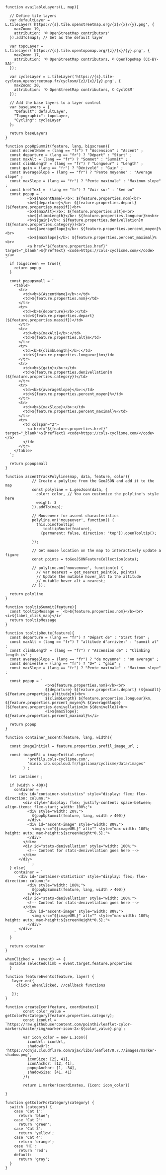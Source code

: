 <!---------------------------
Layer
----------------------------->

```ojs
function availableLayers(L, map){
  
  // Define tile layers
  var defaultLayer = L.tileLayer('https://{s}.tile.openstreetmap.org/{z}/{x}/{y}.png', {
    maxZoom: 19,
    attribution: '© OpenStreetMap contributors'
  }).addTo(map); // Set as the default layer
  
  var topoLayer = L.tileLayer('https://{s}.tile.opentopomap.org/{z}/{x}/{y}.png', {
    maxZoom: 17,
    attribution: '© OpenStreetMap contributors, © OpenTopoMap (CC-BY-SA)'
  });
  
  var cycleLayer = L.tileLayer('https://{s}.tile-cyclosm.openstreetmap.fr/cyclosm/{z}/{x}/{y}.png', {
    maxZoom: 20,
    attribution: '© OpenStreetMap contributors, © CyclOSM'
  });
  
  // Add the base layers to a layer control
  var baseLayers = {
    "Default": defaultLayer,
    "Topographic": topoLayer,
    "Cycling": cycleLayer
  };

  return baseLayers  
}
```

<!---------------------------
Popup when clicking
on summit
----------------------------->


```ojs
function popUpSummit(feature, lang, bigscreen){
  const AscentName = (lang == "fr") ? "Ascension" : "Ascent" ;
  const departure = (lang == "fr") ? "Départ" : "Start" ;
  const maxAlt = (lang == "fr") ? "Sommet" : "Summit" ;
  const climbLength = (lang == "fr") ? "Longueur" : "Length" ;
  const gain = (lang == "fr") ? "Dénivelé" : "Gain" ;
  const averageSlope = (lang == "fr") ? "Pente moyenne" : "Average slope" ; 
  const maxSlope = (lang == "fr") ? "Pente maximale" : "Maximum slope" ; 
  const hrefText =  (lang == "fr") ? "Voir sur" : "See on"
  const popup = `
          <b>${AscentName}</b>: ${feature.properties.nom}<br>
          <b>${departure}</b>: ${feature.properties.depart} (${feature.properties.massif})<br> 
          <b>${maxAlt}</b>: ${feature.properties.alt}m<br>
          <b>${climbLength}</b>: ${feature.properties.longueur}km<br>
          <b>${gain}</b>: ${feature.properties.denivellation}m (${feature.properties.category})<br>
          <b>${averageSlope}</b>: ${feature.properties.percent_moyen}%<br>
          <b>${maxSlope}</b>: ${feature.properties.percent_maximal}%<br>
          <a href="${feature.properties.href}" target="_blank">${hrefText} <code>https://cols-cyclisme.com/</code></a>
` 
  if (bigscreen == true){
    return popup
  }

  const popupsmall = `
    <table>
      <tr>
        <td><b>${AscentName}</b>:</td>
        <td>${feature.properties.nom}</td>
      </tr>
      <tr>
        <td><b>${departure}</b>:</td>
        <td>${feature.properties.depart} (${feature.properties.massif})</td>
      </tr>
      <tr>
        <td><b>${maxAlt}</b>:</td>
        <td>${feature.properties.alt}m</td>
      </tr>
      <tr>
        <td><b>${climbLength}</b>:</td>
        <td>${feature.properties.longueur}km</td>
      </tr>
      <tr>
        <td><b>${gain}</b>:</td>
        <td>${feature.properties.denivellation}m (${feature.properties.category})</td>
      </tr>
      <tr>
        <td><b>${averageSlope}</b>:</td>
        <td>${feature.properties.percent_moyen}%</td>
      </tr>
      <tr>
        <td><b>${maxSlope}</b>:</td>
        <td>${feature.properties.percent_maximal}%</td>
      </tr>
      <tr>
        <td colspan="2">
          <a href="${feature.properties.href}" target="_blank">${hrefText} <code>https://cols-cyclisme.com/</code></a>
        </td>
      </tr>
    </table>
  `;

  return popupsmall
}
```

```ojs
function ascentTrackPolyline(map, data, feature, color){
            // Create a polyline from the GeoJSON and add it to the map
            const polyline = L.geoJson(data, {
              color: color, // You can customize the polyline's style here
              weight: 3
            }).addTo(map);

            // Mouseover for ascent characteristics 
            polyline.on('mouseover', function() {
              this.bindTooltip(
                 tooltipRoute(feature),
                {permanent: false, direction: "top"}).openTooltip();
              
            });

            // Get mouse location on the map to interactively update a figure
            const points = toGeoJSONFeatureCollection(data);
            
            // polyline.on('mousemove', function(e) {
              // var nearest = get_nearest_point(e, points)
              // Update the mutable hover_alt to the altitude
              // mutable hover_alt = nearest;
            // });

  return polyline
}
```


<!------------------
Mouseover tooltip
-------------------->

```ojs
function tooltipSummit(feature){
  const tooltipMessage = `<b>${feature.properties.nom}</b><br><i>${label_click_map}</i>`
  return tooltipMessage
}
```

```ojs
function tooltipRoute(feature){
  const departure = (lang == "fr") ? "Départ de" : "Start from" ;
  const maxAlt = (lang == "fr") ? "altitude d'arrivée:" : "summit at" ;
  const climbLength = (lang == "fr") ? "Ascension de" : "Climbing length is" ;
  const averageSlope = (lang == "fr") ? "de moyenne" : "on average" ; 
  const denivelle = (lang == "fr") ? "D+" : "gain" ; 
  const maxSlope = (lang == "fr") ? "Pente maximale" : "Maximum slope" ; 

  const popup = `
                  <b>${feature.properties.nom}</b><br>
                  ${departure} ${feature.properties.depart} (${maxAlt} ${feature.properties.altitude}m)<br>
                  ${climbLength} ${feature.properties.longueur}km, ${feature.properties.percent_moyen}% ${averageSlope} (${feature.properties.denivellation}m ${denivelle})<br>
                  <i>${maxSlope}:  ${feature.properties.percent_maximal}%</i>
  `
  return popup
}
```


```ojs
function container_ascent(feature, lang, width){

  const imageInitial = feature.properties.profil_image_url ;

  const imageURL = imageInitial.replace(
          'profils.cols-cyclisme.com',
          'minio.lab.sspcloud.fr/lgaliana/cyclisme/data/images'
        ) ;

  let container ;

  if (width > 400){
    container = `
      <div id="container-statistics" style="display: flex; flex-direction: column;">
        <div style="display: flex; justify-content: space-between; align-items: flex-start; width: 100%;">
          <div style="width: 20%;">
            ${popUpSummit(feature, lang, width > 400)}
          </div>
          <div id="ascent-image" style="width: 80%;">
            <img src="${imageURL}" alt="" style="max-width: 100%; height: auto; max-height:${screenHeight*0.5};">
          </div>
        </div>
        <div id="stats-denivellation" style="width: 100%;">
          <!-- Content for stats-denivellation goes here -->
        </div>
      </div>
          ` ;
  } else{
    container = `
      <div id="container-statistics" style="display: flex; flex-direction: column;">
          <div style="width: 100%;">
            ${popUpSummit(feature, lang, width > 400)}
          </div>
        <div id="stats-denivellation" style="width: 100%;">
          <!-- Content for stats-denivellation goes here -->
        </div>
          <div id="ascent-image" style="width: 80%;">
            <img src="${imageURL}" alt="" style="max-width: 100%; height: auto; max-height:${screenHeight*0.5};">
          </div>
      </div>
    `
  }

  return container
}
```


```ojs
whenClicked =  (event) => {
  mutable selectedClimb = event.target.feature.properties
  }
```

```ojs
function featureEvents(feature, layer) {
   layer.on({
     click: whenClicked, //callback functions
     
   });
}
```

<!---------------------
Icons
----------------------->

```ojs
function createIcon(feature, coordinates){
        const color_value = getColorForCategory(feature.properties.category);
        const iconUrl = `https://raw.githubusercontent.com/pointhi/leaflet-color-markers/master/img/marker-icon-2x-${color_value}.png`;
                
        var icon_color = new L.Icon({
          iconUrl: iconUrl,
          shadowUrl: 'https://cdnjs.cloudflare.com/ajax/libs/leaflet/0.7.7/images/marker-shadow.png',
          iconSize: [25, 41],
          iconAnchor: [12, 41],
          popupAnchor: [1, -34],
          shadowSize: [41, 41]
        });
        
        return L.marker(coordinates, {icon: icon_color})

}
```


```ojs
function getColorForCategory(category) {
  switch (category) {
    case 'Cat 1':
      return 'blue';
    case 'Cat 2':
      return 'green';
    case 'Cat 3':
      return 'yellow';
    case 'Cat 4':
      return 'orange';
    case 'HC':
      return 'red';
    default:
      return 'gray';
  }
}
```


